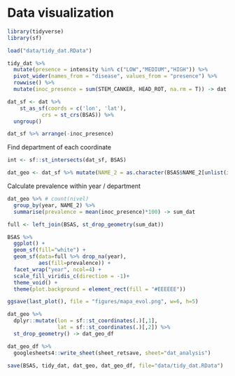# Data visualization 

```r
library(tidyverse)
library(sf)
```

```r
load("data/tidy_dat.RData")
```


```r
tidy_dat %>% 
  mutate(presence = intensity %in% c("LOW","MEDIUM","HIGH")) %>%  
  pivot_wider(names_from = "disease", values_from = "presence") %>% 
  rowwise() %>% 
  mutate(inoc_presence = sum(STEM_CANKER, HEAD_ROT, na.rm = T)) -> dat 
```

```r
dat_sf <- dat %>%   
    st_as_sf(coords = c('lon', 'lat'), 
           crs = st_crs(BSAS)) %>% 
  ungroup()
```

```r
dat_sf %>% arrange(-inoc_presence)
```

Find department of each coordinate

```r
int <- sf::st_intersects(dat_sf, BSAS)

dat_geo <- dat_sf %>% mutate(NAME_2 = as.character(BSAS$NAME_2[unlist(int)])) 
```

Calculate prevalence within year / department

```r
dat_geo %>% # count(nivel)
  group_by(year, NAME_2) %>% 
  summarise(prevalence = mean(inoc_presence)*100) -> sum_dat
```

```r
full <- left_join(BSAS, st_drop_geometry(sum_dat))
```

```r
BSAS %>% 
  ggplot() + 
  geom_sf(fill="white") + 
  geom_sf(data=full %>% drop_na(year),
          aes(fill=prevalence)) +   
  facet_wrap("year", ncol=4) +
  scale_fill_viridis_c(direction = -1)+
  theme_void() + 
  theme(plot.background = element_rect(fill = "#EEEEEE"))
```

```r
ggsave(last_plot(), file = "figures/mapa_evol.png", w=6, h=5)
```


```r
dat_geo %>% 
  dplyr::mutate(lon = sf::st_coordinates(.)[,1],
                lat = sf::st_coordinates(.)[,2]) %>%
  st_drop_geometry() -> dat_geo_df 

dat_geo_df %>% 
  googlesheets4::write_sheet(sheet_retsave, sheet="dat_analysis")
```

```r
save(BSAS, tidy_dat, dat_geo, dat_geo_df, file="data/tidy_dat.RData")
```
